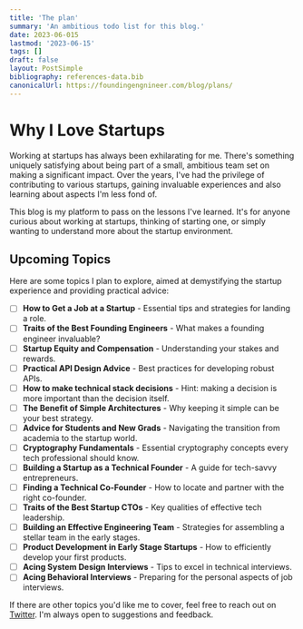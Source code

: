 ```yaml
---
title: 'The plan'
summary: 'An ambitious todo list for this blog.'
date: 2023-06-015
lastmod: '2023-06-15'
tags: []
draft: false
layout: PostSimple
bibliography: references-data.bib
canonicalUrl: https://foundingengnineer.com/blog/plans/
---
```


# Why I Love Startups

Working at startups has always been exhilarating for me. There's something uniquely satisfying about being part of a small, ambitious team set on making a significant impact. Over the years, I've had the privilege of contributing to various startups, gaining invaluable experiences and also learning about aspects I'm less fond of.

This blog is my platform to pass on the lessons I've learned. It's for anyone curious about working at startups, thinking of starting one, or simply wanting to understand more about the startup environment.

## Upcoming Topics

Here are some topics I plan to explore, aimed at demystifying the startup experience and providing practical advice:

- [ ] **How to Get a Job at a Startup** - Essential tips and strategies for landing a role.
- [ ] **Traits of the Best Founding Engineers** - What makes a founding engineer invaluable?
- [ ] **Startup Equity and Compensation** - Understanding your stakes and rewards.
- [ ] **Practical API Design Advice** - Best practices for developing robust APIs.
- [ ] **How to make technical stack decisions** - Hint: making a decision is more important than the decision itself.
- [ ] **The Benefit of Simple Architectures** - Why keeping it simple can be your best strategy.
- [ ] **Advice for Students and New Grads** - Navigating the transition from academia to the startup world.
- [ ] **Cryptography Fundamentals** - Essential cryptography concepts every tech professional should know.
- [ ] **Building a Startup as a Technical Founder** - A guide for tech-savvy entrepreneurs.
- [ ] **Finding a Technical Co-Founder** - How to locate and partner with the right co-founder.
- [ ] **Traits of the Best Startup CTOs** - Key qualities of effective tech leadership.
- [ ] **Building an Effective Engineering Team** - Strategies for assembling a stellar team in the early stages.
- [ ] **Product Development in Early Stage Startups** - How to efficiently develop your first products.
- [ ] **Acing System Design Interviews** - Tips to excel in technical interviews.
- [ ] **Acing Behavioral Interviews** - Preparing for the personal aspects of job interviews.

If there are other topics you'd like me to cover, feel free to reach out on [Twitter](https://twitter.com/iamrahulpatni). I'm always open to suggestions and feedback.
